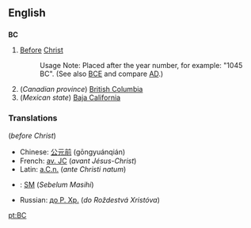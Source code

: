 ==English==

==={{initialism}}===
'''BC'''

#[[Before]] [[Christ]]
#:Usage Note:  Placed after the year number, for example: "1045 BC". (See also [[BCE]] and compare [[AD]].)
#(''Canadian province'') [[British Columbia]] 
#(''Mexican state'') [[Baja California]] 

===Translations===
(''before Christ'')
*Chinese: [[公元前]] (gōngyuánqián)
*French: [[av. JC]] (''avant Jésus-Christ'')
*Latin: [[a.C.n.]] (''ante Christi natum'')
*{{ms}}: [[SM]] (''Sebelum Masihi'')
*Russian: [[до Р. Хр.]] (''do Roždestvá Xristóva'')

[[pt:BC]]